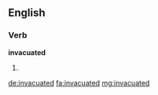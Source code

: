 ==English==

===Verb===
'''invacuated'''

# {{en-past of|invacuate}}

[[de:invacuated]]
[[fa:invacuated]]
[[mg:invacuated]]